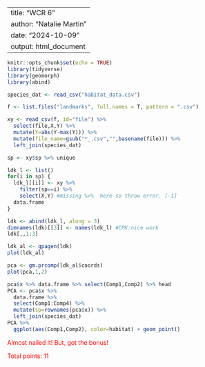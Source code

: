 <!-- for comments -->
  <style>
  div.comment pre { background-color:#ffbbbb; }
  div.comment pre.r { background-color:#ffbbbb; }
  div.comment {color: red;}
  </style>
---
title: "WCR 6"
author: "Natalie Martin"
date: "2024-10-09"
output: html_document
---

```r
knitr::opts_chunk$set(echo = TRUE)
library(tidyverse)
library(geomorph)
library(abind)
```

```r
species_dat <- read_csv("habitat_data.csv")

f <- list.files("landmarks", full.names = T, pattern = ".csv")

xy <- read_csv(f, id="file") %>% 
  select(file,X,Y) %>% 
  mutate(Y=abs(Y-max(Y))) %>% 
  mutate(file_name=gsub("*_.csv","",basename(file))) %>% 
  left_join(species_dat)

sp <- xy$sp %>% unique

ldk_l <- list()
for(i in sp) {
  ldk_l[[i]] <- xy %>% 
    filter(sp==i) %>% 
    select(X,Y) #missing %>%  here so throw error. [-1]
  data.frame
}

ldk <- abind(ldk_l, along = 3)
dimnames(ldk)[[3]] <- names(ldk_l) #CPK:nice work
ldk[,,1:3]

ldk_al <- gpagen(ldk)
plot(ldk_al)

pca <- gm.prcomp(ldk_al$coords)
plot(pca,1,2)
```
```r
pca$x %>% data.frame %>% select(Comp1,Comp2) %>% head
PCA <- pca$x %>% 
  data.frame %>% 
  select(Comp1:Comp4) %>% 
  mutate(sp=rownames(pca$x)) %>% 
  left_join(species_dat)
PCA %>% 
  ggplot(aes(Comp1,Comp2), color=habitat) + geom_point()
```



<div class="comment">
Almost nailed it! But, got the bonus!

Total points: 11
</div>
